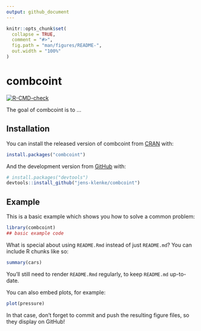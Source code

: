 ```yaml
---
output: github_document
---
```


<!-- README.md is generated from README.Rmd. Please edit that file -->

```r
knitr::opts_chunk$set(
  collapse = TRUE,
  comment = "#>",
  fig.path = "man/figures/README-",
  out.width = "100%"
)
```

# combcoint

<!-- badges: start -->
[![R-CMD-check](https://github.com/jens-klenke/combcoint/workflows/R-CMD-check/badge.svg)](https://github.com/jens-klenke/combcoint/actions)
<!-- badges: end -->

The goal of combcoint is to ...

## Installation

You can install the released version of combcoint from [CRAN](https://CRAN.R-project.org) with:

``` r
install.packages("combcoint")
```

And the development version from [GitHub](https://github.com/) with:

``` r
# install.packages("devtools")
devtools::install_github("jens-klenke/combcoint")
```
## Example

This is a basic example which shows you how to solve a common problem:

```r
library(combcoint)
## basic example code
```

What is special about using `README.Rmd` instead of just `README.md`? You can include R chunks like so:

```r
summary(cars)
```

You'll still need to render `README.Rmd` regularly, to keep `README.md` up-to-date.

You can also embed plots, for example:

```r
plot(pressure)
```

In that case, don't forget to commit and push the resulting figure files, so they display on GitHub!

